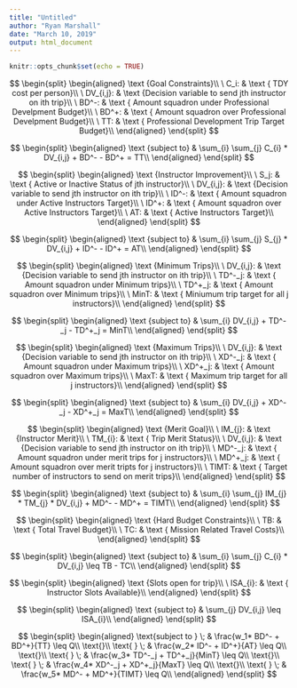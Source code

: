 ---
title: "Untitled"
author: "Ryan Marshall"
date: "March 10, 2019"
output: html_document
---

```{r setup, include=FALSE}
knitr::opts_chunk$set(echo = TRUE)
```



$$
\begin{split}
\begin{aligned}
\text {Goal Constraints}\\
\ C_i: & \text { TDY cost per person}\\
\ DV_{i,j}: & \text {Decision variable to send jth instructor on ith trip}\\
\ BD^-: & \text { Amount squadron under Professional Develpment Budget}\\
\ BD^+: & \text { Amount squadron over Professional Develpment Budget}\\
\ TT: & \text { Professional Development Trip Target Budget}\\
\end{aligned}
\end{split}
$$

$$
\begin{split}
\begin{aligned}
\text {subject to} & \sum_{i} \sum_{j} C_{i} * DV_{i,j} + BD^- - BD^+ = TT\\
\end{aligned}
\end{split}
$$

$$
\begin{split}
\begin{aligned}
\text {Instructor Improvement}\\
\ S_j: & \text { Active or Inactive Status of jth instructor}\\
\ DV_{i,j}: & \text {Decision variable to send jth instructor on ith trip}\\
\ ID^-: & \text { Amount squadron under Active Instructors Target}\\
\ ID^+: & \text { Amount squadron over Active Instructors Target}\\
\ AT: & \text { Active Instructors Target}\\
\end{aligned}
\end{split}
$$

$$
\begin{split}
\begin{aligned}
\text {subject to} & \sum_{i} \sum_{j} S_{j} * DV_{i,j} + ID^- - ID^+ = AT\\
\end{aligned}
\end{split}
$$

$$
\begin{split}
\begin{aligned}
\text {Minimum Trips}\\
\ DV_{i,j}: & \text {Decision variable to send jth instructor on ith trip}\\
\ TD^-_j: & \text { Amount squadron under Minimum trips}\\
\ TD^+_j: & \text { Amount squadron over Minimum trips}\\
\ MinT: & \text { Miniumum trip target for all j instructors}\\
\end{aligned}
\end{split}
$$

$$
\begin{split}
\begin{aligned}
\text {subject to} & \sum_{i} DV_{i,j} + TD^-_j - TD^+_j = MinT\\
\end{aligned}
\end{split}
$$

$$
\begin{split}
\begin{aligned}
\text {Maximum Trips}\\
\ DV_{i,j}: & \text {Decision variable to send jth instructor on ith trip}\\
\ XD^-_j: & \text { Amount squadron under Maximum trips}\\
\ XD^+_j: & \text { Amount squadron over Maximum trips}\\
\ MaxT: & \text { Maximum trip target for all j instructors}\\
\end{aligned}
\end{split}
$$

$$
\begin{split}
\begin{aligned}
\text {subject to} & \sum_{i} DV_{i,j} + XD^-_j - XD^+_j = MaxT\\
\end{aligned}
\end{split}
$$

$$
\begin{split}
\begin{aligned}
\text {Merit Goal}\\
\ IM_{j}: & \text {Instructor Merit}\\
\ TM_{i}: & \text { Trip Merit Status}\\
\ DV_{i,j}: & \text {Decision variable to send jth instructor on ith trip}\\
\ MD^-_j: & \text { Amount squadron under merit trips for j instructors}\\
\ MD^+_j: & \text { Amount squadron over merit tripts for j instructors}\\
\ TIMT: & \text { Target number of instructors to send on merit trips}\\
\end{aligned}
\end{split}
$$

$$
\begin{split}
\begin{aligned}
\text {subject to} & \sum_{i} \sum_{j} IM_{j} * TM_{j} * DV_{i,j} + MD^- - MD^+ = TIMT\\
\end{aligned}
\end{split}
$$


$$
\begin{split}
\begin{aligned}
\text {Hard Budget Constraints}\\
\ TB: & \text { Total Travel Budget}\\
\ TC: & \text { Mission Related Travel Costs}\\
\end{aligned}
\end{split}
$$

$$
\begin{split}
\begin{aligned}
\text {subject to} & \sum_{i} \sum_{j}  C_{i} * DV_{i,j} \leq TB - TC\\
\end{aligned}
\end{split}
$$

$$
\begin{split}
\begin{aligned}
\text {Slots open for trip}\\
\ ISA_{i}: & \text { Instructor Slots Available}\\
\end{aligned}
\end{split}
$$

$$
\begin{split}
\begin{aligned}
\text {subject to} & \sum_{j} DV_{i,j} \leq ISA_{i}\\
\end{aligned}
\end{split}
$$

$$
\begin{split}
\begin{aligned}
\text{subject to } \; & \frac{w_1* BD^- + BD^+}{TT} \leq Q\\
\text{}\\
\text{            } \; & \frac{w_2* ID^- + ID^+}{AT} \leq Q\\
\text{}\\
\text{        } \; & \frac{w_3* TD^-_j + TD^+_j}{MinT} \leq Q\\
\text{}\\
\text{        } \; & \frac{w_4* XD^-_j + XD^+_j}{MaxT} \leq Q\\
\text{}\\
\text{        } \; & \frac{w_5* MD^- + MD^+}{TIMT} \leq Q\\
\end{aligned}
\end{split}
$$






